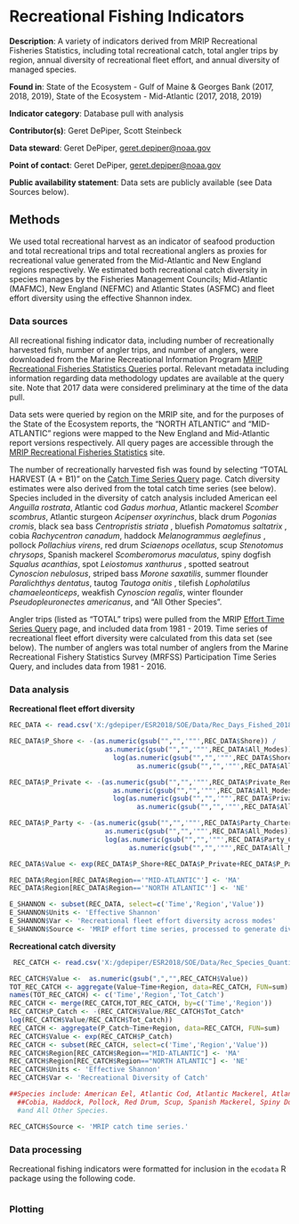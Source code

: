 # Recreational Fishing Indicators

**Description**: A variety of indicators derived from MRIP Recreational Fisheries Statistics, including total recreational catch, total angler trips by region, annual diversity of recreational fleet effort, and annual diversity of managed species.

**Found in**: State of the Ecosystem - Gulf of Maine & Georges Bank (2017, 2018, 2019), State of the Ecosystem - Mid-Atlantic (2017, 2018, 2019)

**Indicator category**: Database pull with analysis
  
**Contributor(s)**: Geret DePiper, Scott Steinbeck
  
**Data steward**: Geret DePiper, <geret.depiper@noaa.gov>
 
**Point of contact**: Geret DePiper, <geret.depiper@noaa.gov>

**Public availability statement**: Data sets are publicly available (see Data Sources below).


## Methods
We used total recreational harvest as an indicator of seafood production and total recreational trips and total recreational anglers as proxies for recreational value generated from the Mid-Atlantic and New England regions respectively. We estimated both recreational catch diversity in species manages by the Fisheries Management Councils; Mid-Atlantic (MAFMC), New England (NEFMC) and Atlantic States (ASFMC) and fleet effort diversity using the effective Shannon index. 

### Data sources
All recreational fishing indicator data, including number of recreationally harvested fish, number of angler trips, and number of anglers, were downloaded from the Marine Recreational Information Program [MRIP Recreational Fisheries Statistics Queries](https://www.st.nmfs.noaa.gov/recreational-fisheries/data-and-documentation/queries/index) portal. Relevant metadata including information regarding data methodology updates are available at the query site. Note that 2017 data were considered preliminary at the time of the data pull. 

Data sets were queried by region on the MRIP site, and for the purposes of the State of the Ecosystem reports, the "NORTH ATLANTIC" and "MID-ATLANTIC" regions were mapped to the New England and Mid-Atlantic report versions respectively. All query pages are accessible through the [MRIP Recreational Fisheries Statistics](https://www.st.nmfs.noaa.gov/recreational-fisheries/data-and-documentation/queries/index) site. 

The number of recreationally harvested fish was found by selecting "TOTAL HARVEST (A + B1)" on the [Catch Time Series Query](https://www.st.nmfs.noaa.gov/recreational-fisheries/data-and-documentation/run-a-data-query) page. Catch diversity estimates were also derived from the total catch time series (see below). Species included in the diversity of catch analysis included American eel *Anguilla rostrata*, Atlantic cod *Gadus morhua*, Atlantic mackerel *Scomber scombrus*, Atlantic sturgeon *Acipenser oxyrinchus*, black drum *Pogonias cromis*, black sea bass *Centropristis striata *, bluefish *Pomatomus saltatrix *, cobia *Rachycentron canadum*, haddock *Melanogrammus aeglefinus* , pollock *Pollachius virens*, red drum *Sciaenops ocellatus*, scup *Stenotomus chrysops*, Spanish mackerel *Scomberomorus maculatus*, spiny dogfish *Squalus acanthias*, spot *Leiostomus xanthurus *, spotted seatrout *Cynoscion nebulosus*, striped bass *Morone saxatilis*, summer flounder *Paralichthys dentatus*, tautog *Tautoga onitis *, tilefish *Lopholatilus chamaeleonticeps*, weakfish *Cynoscion regalis*, winter flounder *Pseudopleuronectes americanus*, and "All Other Species".

Angler trips (listed as "TOTAL" trips) were pulled from the MRIP [Effort Time Series Query](https://www.st.nmfs.noaa.gov/recreational-fisheries/data-and-documentation/run-a-data-query) page, and included data from 1981 - 2019. Time series of recreational fleet effort diversity were calculated from this data set (see below). The number of anglers was total number of anglers from the Marine Recreational Fishery Statistics Survey (MRFSS) Participation Time Series Query, and includes data from 1981 - 2016. 

### Data analysis



**Recreational fleet effort diversity**

```{r, eval = F, include = T, echo = T}
REC_DATA <- read.csv('X:/gdepiper/ESR2018/SOE/Data/Rec_Days_Fished_2018.csv', as.is=TRUE)

REC_DATA$P_Shore <- -(as.numeric(gsub("","",'""',REC_DATA$Shore)) /
                        as.numeric(gsub("","",'""',REC_DATA$All_Modes))) *
                          log(as.numeric(gsub("","",'""',REC_DATA$Shore)) /
                                as.numeric(gsub("","",'""',REC_DATA$All_Modes)))

REC_DATA$P_Private <- -(as.numeric(gsub("","",'""',REC_DATA$Private_Rental)) /
                          as.numeric(gsub("","",'""',REC_DATA$All_Modes))) *
                          log(as.numeric(gsub("","",'""',REC_DATA$Private_Rental)) /
                                as.numeric(gsub("","",'""',REC_DATA$All_Modes)))

REC_DATA$P_Party <- -(as.numeric(gsub("","",'""',REC_DATA$Party_Charter)) /
                        as.numeric(gsub("","",'""',REC_DATA$All_Modes))) *
                        log(as.numeric(gsub("","",'""',REC_DATA$Party_Charter)) /
                              as.numeric(gsub("","",'""',REC_DATA$All_Modes)))

REC_DATA$Value <- exp(REC_DATA$P_Shore+REC_DATA$P_Private+REC_DATA$P_Party)

REC_DATA$Region[REC_DATA$Region=='"MID-ATLANTIC"'] <- 'MA'
REC_DATA$Region[REC_DATA$Region=='"NORTH ATLANTIC"'] <- 'NE'

E_SHANNON <- subset(REC_DATA, select=c('Time','Region','Value'))
E_SHANNON$Units <- 'Effective Shannon'
E_SHANNON$Var <- 'Recreational fleet effort diversity across modes'
E_SHANNON$Source <- 'MRIP effort time series, processed to generate diversity measure.'
```

**Recreational catch diversity**

```{r, eval = F, include = T, echo = T}
 REC_CATCH <- read.csv('X:/gdepiper/ESR2018/SOE/Data/Rec_Species_Quantity_2018.csv', as.is=TRUE)

REC_CATCH$Value <-  as.numeric(gsub(",","",REC_CATCH$Value))
TOT_REC_CATCH <- aggregate(Value~Time+Region, data=REC_CATCH, FUN=sum)
names(TOT_REC_CATCH) <- c('Time','Region','Tot_Catch')
REC_CATCH <- merge(REC_CATCH,TOT_REC_CATCH, by=c('Time','Region'))
REC_CATCH$P_Catch <- -(REC_CATCH$Value/REC_CATCH$Tot_Catch*
log(REC_CATCH$Value/REC_CATCH$Tot_Catch))
REC_CATCH <- aggregate(P_Catch~Time+Region, data=REC_CATCH, FUN=sum)
REC_CATCH$Value <- exp(REC_CATCH$P_Catch)
REC_CATCH <- subset(REC_CATCH, select=c('Time','Region','Value'))
REC_CATCH$Region[REC_CATCH$Region=="MID-ATLANTIC"] <- 'MA'
REC_CATCH$Region[REC_CATCH$Region=="NORTH ATLANTIC"] <- 'NE'
REC_CATCH$Units <- 'Effective Shannon'
REC_CATCH$Var <- 'Recreational Diversity of Catch' 

##Species include: American Eel, Atlantic Cod, Atlantic Mackerel, Atlantic Sturgeon, Black Drum, Black Sea Bass, Bluefish, 
  ##Cobia, Haddock, Pollock, Red Drum, Scup, Spanish Mackerel, Spiny Dogfish, Spot, Spotted Seatrout, Striped Bass, Summer Flounder, Tautog, Tilefish, Weakfish, Winter Flounder,   
  #and All Other Species.

REC_CATCH$Source <- 'MRIP catch time series.'
```

### Data processing

Recreational fishing indicators were formatted for inclusion in the `ecodata` R package using the following code.
```{r, code = readLines("https://raw.githubusercontent.com/NOAA-EDAB/ecodata/master/data-raw/get_rec.R"), eval = F, echo = T}

```

### Plotting

```{r, code = readLines("https://raw.githubusercontent.com/NOAA-EDAB/SOE-NEFMC/master/chunk_scripts/NE-rec-div.R"), eval = T, echo = T,  fig.cap = "Recreational effort diversity and diversity of recreational catch in New England."}

```

 

```{r , code = readLines("https://raw.githubusercontent.com/NOAA-EDAB/SOE-NEFMC/master/chunk_scripts/NE-rec-landings-ne.R"), fig.cap = "Total recreational seafood harvest in New England.", eval=T, echo=T}

```


```{r , code = readLines("https://raw.githubusercontent.com/NOAA-EDAB/SOE-NEFMC/master/chunk_scripts/NE-rec-op.R"), fig.cap = "Recreational effort and number of recreational anglers in New England.", eval=T, echo=T}

```
